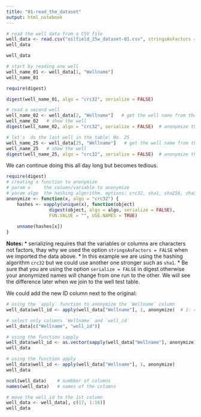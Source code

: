 ```yaml
---
title: "01-read_the_dataset"
output: html_notebook
---
```




```r
# read the well data from a CSV file
well_data <- read.csv("oilfield_25w_dataset-01.csv", stringsAsFactors = FALSE)
well_data
```



```r
well_data
```


```r
# start by reading one well
well_name_01 <- well_data[1, "Wellname"]
well_name_01
```

```r
require(digest)

digest(well_name_01, algo = "crc32", serialize = FALSE)
```


```r
# read a second well
well_name_02 <- well_data[2, "Wellname"]   # get the well name from the 2nd row
well_name_02   # show the well
digest(well_name_02, algo = "crc32", serialize = FALSE)  # anonymize the well name
```

```r
# let's  do the last well in the table: No. 25
well_name_25 <- well_data[25, "Wellname"]   # get the well name from the 2nd row
well_name_25   # show the well
digest(well_name_25, algo = "crc32", serialize = FALSE)  # anonymize the well name
```

We can continue doing this all day long but becomes tedious.

```r
require(digest)
# creating a function to anonymize 
# param x     the column/variable to anonymize
# param algo  the hashing algorithm. options: crc32, sha1, sha256, sha512, etc.
anonymize <- function(x, algo = "crc32") {
    hashes <- vapply(unique(x), function(object)
                digest(object, algo = algo, serialize = FALSE), 
                FUN.VALUE = "", USE.NAMES = TRUE)
    
    unname(hashes[x])
}
```

**Notes: **
* serializing requires that the variables or columns are characters not factors, thay why we used the option `stringsAsFactors = FALSE` when we imported the data above.
* In this example we are using the hashing algorithm `crc32` but we could use another one stronger such as `sha1`.
* Be sure that you are using the option `serialize = FALSE` in digest otherwise your anonymized names will change from one run to the other. We will see the difference later when we join to the well test table.

We could add the new ID column next to the original:

```r
# using the `apply` function to anonymize the `Wellname` column
well_data$well_id <- apply(well_data["Wellname"], 1, anonymize)  # 1: rows; 2: columns

# select only columns `Wellname` and `well_id`
well_data[c("Wellname", "well_id")]
```



```r
# using the function sapply
well_data$well_id <- as.vector(sapply(well_data["Wellname"], anonymize))
well_data
```

```r
# using the function apply
well_data$well_id <- apply(well_data["Wellname"], 1, anonymize)
well_data
```

```r
ncol(well_data)    # numbber of columns
names(well_data)   # names of the columns
```


```r
# move the well_id to the 1st column
well_data <- well_data[, c(17, 1:16)]
well_data
```




